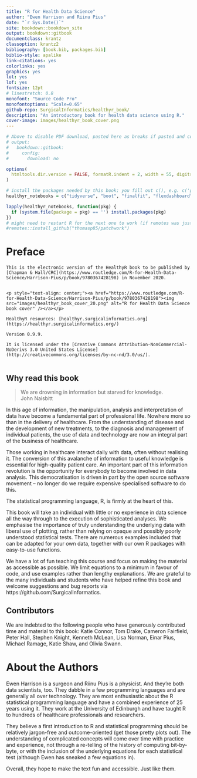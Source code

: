 ```yaml
--- 
title: "R for Health Data Science"
author: "Ewen Harrison and Riinu Pius"
date: "`r Sys.Date()`"
site: bookdown::bookdown_site
output: bookdown::gitbook
documentclass: krantz
classoption: krantz2
bibliography: [book.bib, packages.bib]
biblio-style: apalike
link-citations: yes
colorlinks: yes
graphics: yes
lot: yes
lof: yes
fontsize: 12pt
# linestretch: 0.8
monofont: "Source Code Pro"
monofontoptions: "Scale=0.65"
github-repo: SurgicalInformatics/healthyr_book/
description: "An introductory book for health data science using R."
cover-image: images/healthyr_book_cover.png
---
```


```r

# Above to disable PDF download, pasted here as breaks if pasted and commented out above:
# output:
#   bookdown::gitbook:
#     config:
#       download: no

options(
  htmltools.dir.version = FALSE, formatR.indent = 2, width = 55, digits = 4, tinytex.verbose = TRUE
)

# install the packages needed by this book; you fill out c(), e.g. c('ggplot2', 'dplyr')
healthyr_notebooks = c("tidyverse", "boot", "finalfit", "flexdashboard", "gapminder", "here", "kableExtra", "knitr", "remotes", "rmarkdown", "shiny", "survminer", "tinytex", "patchwork", "ggfortify")

lapply(healthyr_notebooks, function(pkg) {
  if (system.file(package = pkg) == '') install.packages(pkg)
})
# might need to restart R for the next one to work (if remotes was just installed)
#remotes::install_github("thomasp85/patchwork")
```

# Preface {-}

```asis
This is the electronic version of the HealthyR book to be published by [Chapman & Hall/CRC](https://www.routledge.com/R-for-Health-Data-Science/Harrison-Pius/p/book/9780367428198) in November 2020.


<p style="text-align: center;"><a href="https://www.routledge.com/R-for-Health-Data-Science/Harrison-Pius/p/book/9780367428198"><img src="images/healthyr_book_cover_20.png" alt="R for Health Data Science book cover" /></a></p>
  
HealthyR resources: [healthyr.surgicalinformatics.org](https://healthyr.surgicalinformatics.org/)

Version 0.9.9.

It is licensed under the [Creative Commons Attribution-NonCommercial-NoDerivs 3.0 United States License](http://creativecommons.org/licenses/by-nc-nd/3.0/us/).


```


## Why read this book {-}

> We are drowning in information but starved for knowledge.  
> John Naisbitt

In this age of information, the manipulation, analysis and interpretation of data have become a fundamental part of professional life. 
Nowhere more so than in the delivery of healthcare. 
From the understanding of disease and the development of new treatments, to the diagnosis and management of individual patients, the use of data and technology are now an integral part of the business of healthcare. 

Those working in healthcare interact daily with data, often without realising it. 
The conversion of this avalanche of information to useful knowledge is essential for high-quality patient care. 
An important part of this information revolution is the opportunity for everybody to become involved in data analysis. 
This democratisation is driven in part by the open source software movement – no longer do we require expensive specialised software to do this. 

The statistical programming language, R, is firmly at the heart of this. 

This book will take an individual with little or no experience in data science all the way through to the execution of sophisticated analyses. 
We emphasise the importance of truly understanding the underlying data with liberal use of plotting, rather than relying on opaque and possibly poorly understood statistical tests. 
There are numerous examples included that can be adapted for your own data, together with our own R packages with easy-to-use functions. 

We have a lot of fun teaching this course and focus on making the material as accessible as possible. 
We limit equations to a minimum in favour of code, and use examples rather than lengthy explanations. 
We are grateful to the many individuals and students who have helped refine this book and welcome suggestions and bug reports via https://github.com/SurgicalInformatics. 

\begin{flushright}
Ewen Harrison and Riinu Pius

Usher Institute

University of Edinburgh  
\end{flushright}


## Contributors {-}

We are indebted to the following people who have generously contributed time and material to this book: Katie Connor, Tom Drake, Cameron Fairfield, Peter Hall, Stephen Knight, Kenneth McLean, Lisa Norman, Einar Pius, Michael Ramage, Katie Shaw, and Olivia Swann.


# About the Authors {-}

Ewen Harrison is a surgeon and Riinu Pius is a physicist.
And they're both data scientists, too. 
They dabble in a few programming languages and are generally all over technology. 
They are most enthusiastic about the R statistical programming language and have a combined experience of 25 years using it.
They work at the University of Edinburgh and have taught R to hundreds of healthcare professionals and researchers.

They believe a first introduction to R and statistical programming should be relatively jargon-free and outcome-oriented (get those pretty plots out). 
The understanding of complicated concepts will come over time with practice and experience, not through a re-telling of the history of computing bit-by-byte, or with the inclusion of the underlying equations for each statistical test (although Ewen has sneaked a few equations in).

Overall, they hope to make the text fun and accessible. 
Just like them. 

\mainmatter
